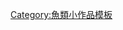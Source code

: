 {{Asbox
| image     = Ictalurus punctatus.jpg
| pix       = 55
| subject   = [[鮎形目]]
| qualifier = 
| category  = 鮎形目小作品
| tempsort  =  
| name      = Template:Siluriformes-stub
}}<noinclude>
[[Category:魚類小作品模板]]
</noinclude>